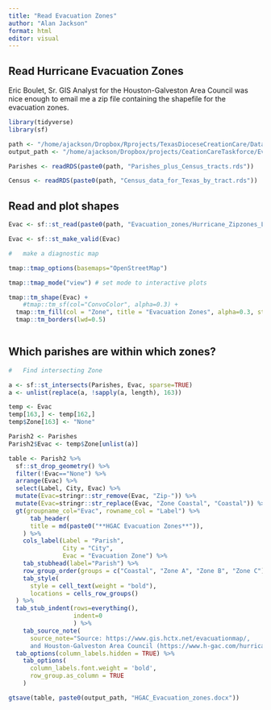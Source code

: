 ```yaml
---
title: "Read Evacuation Zones"
author: "Alan Jackson"
format: html
editor: visual
---
```


## Read Hurricane Evacuation Zones

Eric Boulet, Sr. GIS Analyst for the Houston-Galveston Area Council was nice
enough to email me a zip file containing the shapefile for the evacuation zones.

```r

library(tidyverse)
library(sf)

path <- "/home/ajackson/Dropbox/Rprojects/TexasDioceseCreationCare/Data/"
output_path <- "/home/ajackson/Dropbox/projects/CeationCareTaskforce/Evacuation/"

Parishes <- readRDS(paste0(path, "Parishes_plus_Census_tracts.rds"))

Census <- readRDS(paste0(path, "Census_data_for_Texas_by_tract.rds"))


```

##        Read and plot shapes

```r

Evac <- sf::st_read(paste0(path, "Evacuation_zones/Hurricane_Zipzones_LL.shp"))

Evac <- sf::st_make_valid(Evac)

#   make a diagnostic map

tmap::tmap_options(basemaps="OpenStreetMap")

tmap::tmap_mode("view") # set mode to interactive plots

tmap::tm_shape(Evac) + 
    #tmap::tm_sf(col="ConvoColor", alpha=0.3) +
  tmap::tm_fill(col = "Zone", title = "Evacuation Zones", alpha=0.3, style="pretty")+
  tmap::tm_borders(lwd=0.5) 



```

##        Which parishes are within which zones?

```r

#   Find intersecting Zone

a <- sf::st_intersects(Parishes, Evac, sparse=TRUE)
a <- unlist(replace(a, !sapply(a, length), 163))

temp <- Evac
temp[163,] <- temp[162,]
temp$Zone[163] <- "None"

Parish2 <- Parishes
Parish2$Evac <- temp$Zone[unlist(a)]

table <- Parish2 %>% 
  sf::st_drop_geometry() %>% 
  filter(!Evac=="None") %>% 
  arrange(Evac) %>% 
  select(Label, City, Evac) %>% 
  mutate(Evac=stringr::str_remove(Evac, "Zip-")) %>% 
  mutate(Evac=stringr::str_replace(Evac, "Zone Coastal", "Coastal")) %>% 
  gt(groupname_col="Evac", rowname_col = "Label") %>% 
      tab_header(
      title = md(paste0("**HGAC Evacuation Zones**")),
    ) %>% 
    cols_label(Label = "Parish",
               City = "City",
               Evac = "Evacuation Zone") %>%
    tab_stubhead(label="Parish") %>% 
    row_group_order(groups = c("Coastal", "Zone A", "Zone B", "Zone C")) %>%
    tab_style(
      style = cell_text(weight = "bold"),
      locations = cells_row_groups()
  ) %>%
  tab_stub_indent(rows=everything(),
                  indent=0
                  ) %>% 
    tab_source_note(
      source_note="Source: https://www.gis.hctx.net/evacuationmap/,
      and Houston-Galveston Area Council (https://www.h-gac.com/hurricane-evacuation-planning)") %>% 
  tab_options(column_labels.hidden = TRUE) %>% 
    tab_options(
      column_labels.font.weight = 'bold',
      row_group.as_column = TRUE
    )

gtsave(table, paste0(output_path, "HGAC_Evacuation_zones.docx"))


```




